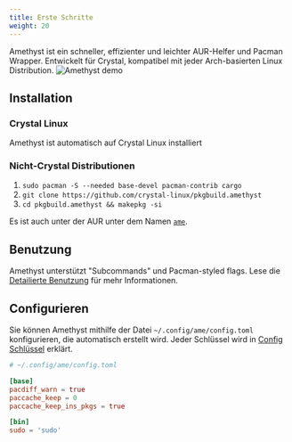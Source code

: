 ```yaml
---
title: Erste Schritte
weight: 20
---
```


Amethyst ist ein schneller, effizienter und leichter AUR-Helfer und Pacman Wrapper. Entwickelt für Crystal, kompatibel mit jeder Arch-basierten Linux Distribution.
![Amethyst demo](/demos/ame.png)

## Installation

### Crystal Linux

Amethyst ist automatisch auf Crystal Linux installiert

### Nicht-Crystal Distributionen

1. `sudo pacman -S --needed base-devel pacman-contrib cargo`
2. `git clone https://github.com/crystal-linux/pkgbuild.amethyst`
3. `cd pkgbuild.amethyst && makepkg -si`

Es ist auch unter der AUR unter dem Namen [`ame`](https://aur.archlinux.org/packages/ame).

## Benutzung

Amethyst unterstützt "Subcommands" und Pacman-styled flags. Lese die [Detailierte Benutzung](usage) für mehr Informationen.

## Configurieren

Sie können Amethyst mithilfe der Datei `~/.config/ame/config.toml` konfigurieren, die automatisch erstellt wird. Jeder Schlüssel wird in [Config Schlüssel](config) erklärt.

```toml
# ~/.config/ame/config.toml

[base]
pacdiff_warn = true
paccache_keep = 0
paccache_keep_ins_pkgs = true

[bin]
sudo = 'sudo'
```
